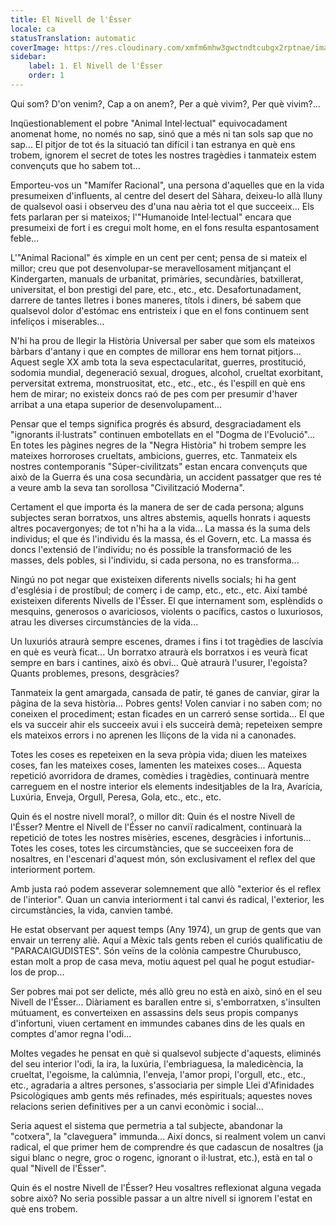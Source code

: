 ```yaml
---
title: El Nivell de l'Ésser
locale: ca
statusTranslation: automatic
coverImage: https://res.cloudinary.com/xmfm6mhw3gwctndtcubgx2rptnae/image/upload/v1740468922/small_cover_tratado_de_psicologia_revolucionaria_a4c0dca4e0.webp
sidebar:
    label: 1. El Nivell de l'Ésser
    order: 1
---
```

Qui som? D'on venim?, Cap a on anem?, Per a què vivim?, Per què vivim?...

Inqüestionablement el pobre "Animal Intel·lectual" equivocadament anomenat home, no només no sap, sinó que a més ni tan sols sap que no sap... El pitjor de tot és la situació tan difícil i tan estranya en què ens trobem, ignorem el secret de totes les nostres tragèdies i tanmateix estem convençuts que ho sabem tot...

Emporteu-vos un "Mamífer Racional", una persona d'aquelles que en la vida presumeixen d'influents, al centre del desert del Sàhara, deixeu-lo allà lluny de qualsevol oasi i observeu des d'una nau aèria tot el que succeeix... Els fets parlaran per si mateixos; l'"Humanoide Intel·lectual" encara que presumeixi de fort i es cregui molt home, en el fons resulta espantosament feble...

L'"Animal Racional" és ximple en un cent per cent; pensa de si mateix el millor; creu que pot desenvolupar-se meravellosament mitjançant el Kindergarten, manuals de urbanitat, primàries, secundàries, batxillerat, universitat, el bon prestigi del pare, etc., etc., etc. Desafortunadament, darrere de tantes lletres i bones maneres, títols i diners, bé sabem que qualsevol dolor d'estómac ens entristeix i que en el fons continuem sent infeliços i miserables...

N'hi ha prou de llegir la Història Universal per saber que som els mateixos bàrbars d'antany i que en comptes de millorar ens hem tornat pitjors... Aquest segle XX amb tota la seva espectacularitat, guerres, prostitució, sodomia mundial, degeneració sexual, drogues, alcohol, crueltat exorbitant, perversitat extrema, monstruositat, etc., etc., etc., és l'espill en què ens hem de mirar; no existeix doncs raó de pes com per presumir d'haver arribat a una etapa superior de desenvolupament...

Pensar que el temps significa progrés és absurd, desgraciadament els "ignorants il·lustrats" continuen embotellats en el "Dogma de l'Evolució"... En totes les pàgines negres de la "Negra Història" hi trobem sempre les mateixes horroroses crueltats, ambicions, guerres, etc. Tanmateix els nostres contemporanis "Súper-civilitzats" estan encara convençuts que això de la Guerra és una cosa secundària, un accident passatger que res té a veure amb la seva tan sorollosa "Civilització Moderna".

Certament el que importa és la manera de ser de cada persona; alguns subjectes seran borratxos, uns altres abstemis, aquells honrats i aquests altres pocavergonyes; de tot n'hi ha a la vida... La massa és la suma dels individus; el que és l'individu és la massa, és el Govern, etc. La massa és doncs l'extensió de l'individu; no és possible la transformació de les masses, dels pobles, si l'individu, si cada persona, no es transforma...

Ningú no pot negar que existeixen diferents nivells socials; hi ha gent d'església i de prostíbul; de comerç i de camp, etc., etc., etc. Així també existeixen diferents Nivells de l'Ésser. El que internament som, esplèndids o mesquins, generosos o avariciosos, violents o pacífics, castos o luxuriosos, atrau les diverses circumstàncies de la vida...

Un luxuriós atraurà sempre escenes, drames i fins i tot tragèdies de lascívia en què es veurà ficat... Un borratxo atraurà els borratxos i es veurà ficat sempre en bars i cantines, això és obvi... Què atraurà l'usurer, l'egoista? Quants problemes, presons, desgràcies?

Tanmateix la gent amargada, cansada de patir, té ganes de canviar, girar la pàgina de la seva història... Pobres gents! Volen canviar i no saben com; no coneixen el procediment; estan ficades en un carreró sense sortida... El que els va succeir ahir els succeeix avui i els succeirà demà; repeteixen sempre els mateixos errors i no aprenen les lliçons de la vida ni a canonades.

Totes les coses es repeteixen en la seva pròpia vida; diuen les mateixes coses, fan les mateixes coses, lamenten les mateixes coses... Aquesta repetició avorridora de drames, comèdies i tragèdies, continuarà mentre carreguem en el nostre interior els elements indesitjables de la Ira, Avarícia, Luxúria, Enveja, Orgull, Peresa, Gola, etc., etc., etc.

Quin és el nostre nivell moral?, o millor dit: Quin és el nostre Nivell de l'Ésser? Mentre el Nivell de l'Ésser no canviï radicalment, continuarà la repetició de totes les nostres misèries, escenes, desgràcies i infortunis... Totes les coses, totes les circumstàncies, que se succeeixen fora de nosaltres, en l'escenari d'aquest món, són exclusivament el reflex del que interiorment portem.

Amb justa raó podem asseverar solemnement que allò "exterior és el reflex de l'interior". Quan un canvia interiorment i tal canvi és radical, l'exterior, les circumstàncies, la vida, canvien també.

He estat observant per aquest temps (Any 1974), un grup de gents que van envair un terreny aliè. Aquí a Mèxic tals gents reben el curiós qualificatiu de "PARACAIGUDISTES". Són veïns de la colònia campestre Churubusco, estan molt a prop de casa meva, motiu aquest pel qual he pogut estudiar-los de prop...

Ser pobres mai pot ser delicte, més allò greu no està en això, sinó en el seu Nivell de l'Ésser... Diàriament es barallen entre si, s'emborratxen, s'insulten mútuament, es converteixen en assassins dels seus propis companys d'infortuni, viuen certament en immundes cabanes dins de les quals en comptes d'amor regna l'odi...

Moltes vegades he pensat en què si qualsevol subjecte d'aquests, eliminés del seu interior l'odi, la ira, la luxúria, l'embriaguesa, la maledicència, la crueltat, l'egoisme, la calúmnia, l'enveja, l'amor propi, l'orgull, etc., etc., etc., agradaria a altres persones, s'associaria per simple Llei d'Afinidades Psicològiques amb gents més refinades, més espirituals; aquestes noves relacions serien definitives per a un canvi econòmic i social...

Seria aquest el sistema que permetria a tal subjecte, abandonar la "cotxera", la "claveguera" immunda... Així doncs, si realment volem un canvi radical, el que primer hem de comprendre és que cadascun de nosaltres (ja sigui blanc o negre, groc o rogenc, ignorant o il·lustrat, etc.), està en tal o qual "Nivell de l'Ésser".

Quin és el nostre Nivell de l'Ésser? Heu vosaltres reflexionat alguna vegada sobre això? No seria possible passar a un altre nivell si ignorem l'estat en què ens trobem.

